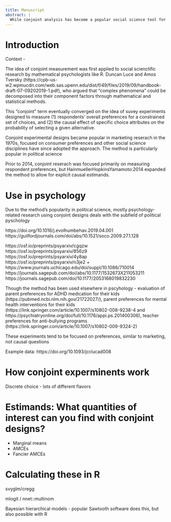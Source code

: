 ```yaml
---
title: Manuscript
abstract: |
  While conjoint analysis has become a popular social science tool for studying both experimental causal effects and multidimensional respondent preferences, researchers across disciplines rely on different analytical approaches and statistical philosophies. This paper serves as a tutorial for analyzing conjoint survey experiments in order to (1) estimate the causal average marginal component effects (AMCEs) of specific experimental conjoint features, and (2) model and explore heterogenous respondent preferences for possible features. Using real data from an openly available experiment on consumer preferences for environmental friendly packaging, I provide a step-by-step guide to calculating and interpreting these different estimands both with classical frequentist methods and with hierarchical or multilevel Bayesian models, demonstrating how combining these approaches can yield richer insights into both causal effects and preference structures.
---
```


# Introduction

Context - 

The idea of conjoint measurement was first applied to social scienctific research by mathematical psychologists like R. Duncan Luce and Amos Tversky (https://cpb-us-w2.wpmucdn.com/web.sas.upenn.edu/dist/f/49/files/2019/09/handbook-draft-07-09202019-1.pdf), who argued that "complex phenomena" could be decomposed into their component factors through mathematical and statistical methods.

This "conjoint" term eventually converged on the idea of suvey experiments designed to measure (1) respondents' overall preferences for a constrained set of choices, and (2) the causal effect of specific choice attributes on the probability of selecting a given alternative.

Conjoint experimental designs became popular in marketing reserach in the 1970s, focused on consumer preferences and other social science disciplines have since adopted the approach. The method is particularly popular in political science

Prior to 2014, conjoint reserach was focused primarily on measuring respondent preferences, but HainmuellerHopkinsYamamoto:2014 expanded the method to allow for explicit causal estimands. 

# Use in psychology

Due to the method's popularity in political science, mostly psychology-related research using conjoint designs deals with the subfield of political pyschology

https://doi.org/10.1016/j.evolhumbehav.2019.04.001
https://guilfordjournals.com/doi/abs/10.1521/soco.2009.27.1.128

https://osf.io/preprints/psyarxiv/cgqzw
https://osf.io/preprints/psyarxiv/856z9
https://osf.io/preprints/psyarxiv/4y8ap
https://osf.io/preprints/psyarxiv/n3je2 + https://www.journals.uchicago.edu/doi/suppl/10.1086/710014
https://journals.sagepub.com/doi/abs/10.1177/1532673X211053211
https://journals.sagepub.com/doi/10.1177/2053168019832230

Though the method has been used elsewhere in pscyhology - evaluation of parent preferences for ADHD medication for their kids (https://pubmed.ncbi.nlm.nih.gov/21722027/), parent preferences for mental health interventions for their kids (https://link.springer.com/article/10.1007/s10802-008-9238-4 and https://psychiatryonline.org/doi/full/10.1176/appi.ps.201400306), teacher preferences for anti-bullying programs (https://link.springer.com/article/10.1007/s10802-009-9324-2)

These experiments tend to be focused on preferences, similar to marketing, not causal questions



Example data: https://doi.org/10.1093/jcr/ucad008


# How conjoint experminents work

Discrete choice - lots of different flavors

# Estimands: What quantities of interest can you find with conjoint designs?

- Marginal means
- AMCEs
- Fancier AMCEs

# Calculating these in R

svyglm/cregg

mlogit / nnet::multinom

Bayesian hierarchical models - popular Sawtooth software does this, but also possible with R
